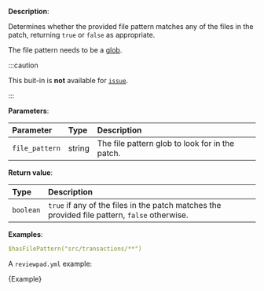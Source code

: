 
**Description**:

Determines whether the provided file pattern matches any of the files in the patch, returning `true` or `false` as appropriate.

The file pattern needs to be a [glob](<https://en.wikipedia.org/wiki/Glob_(programming)>).

:::caution

This buit-in is **not** available for [`issue`](/guides/syntax#workflow).

:::

**Parameters**:

| Parameter      | Type   | Description                                     |
| :------------- | :----- | :---------------------------------------------- |
| `file_pattern` | string | The file pattern glob to look for in the patch. |

**Return value**:

| Type      | Description                                                                                   |
| :-------- | :-------------------------------------------------------------------------------------------- |
| `boolean` | `true` if any of the files in the patch matches the provided file pattern, `false` otherwise. |

**Examples**:

```yml
$hasFilePattern("src/transactions/**")
```

A `reviewpad.yml` example:

<CodeBlock language="yml">{Example}</CodeBlock>
